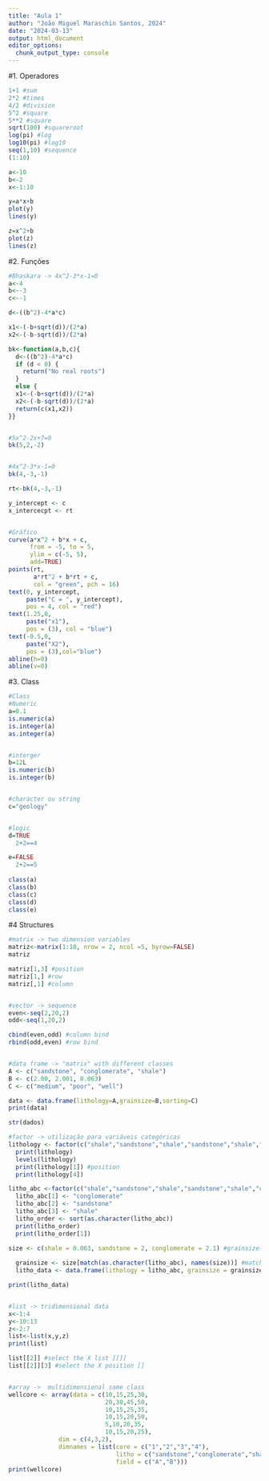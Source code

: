---
title: "Aula 1"
author: "João Miguel Maraschin Santos, 2024"
date: "2024-03-13"
output: html_document
editor_options: 
  chunk_output_type: console
---

#1. Operadores
```{r}
1+1 #sum
2*2 #times
4/2 #division
5^2 #square
5**2 #square
sqrt(100) #squareroot
log(pi) #log
log10(pi) #log10
seq(1,10) #sequence
(1:10)

a<-10
b<-2
x<-1:10

y=a*x+b
plot(y)
lines(y)

z=x^2+b
plot(z)
lines(z)
```


#2. Funções
```{r}
#Bhaskara -> 4x^2-3*x-1=0
a<-4
b<--3
c<--1

d<-((b^2)-4*a*c)

x1<-(-b+sqrt(d))/(2*a)
x2<-(-b-sqrt(d))/(2*a)

bk<-function(a,b,c){                                                            #a,b,c
  d<-((b^2)-4*a*c)                                                              #delta
  if (d < 0) {                                                                  #basic condition
    return("No real roots")                                                     #answer
  } 
  else {
  x1<-(-b+sqrt(d))/(2*a)                                                        #x1 = +
  x2<-(-b-sqrt(d))/(2*a)                                                        #x2 = -
  return(c(x1,x2))                                                              #answer
}}


#5x^2-2x+7=0
bk(5,2,-2)


#4x^2-3*x-1=0
bk(4,-3,-1)

rt<-bk(4,-3,-1)                                                                 #roots

y_intercept <- c
x_intercecpt <- rt


#Gráfico
curve(a*x^2 + b*x + c,                                                          #curve
      from = -5, to = 5,                                                        #limits
      ylim = c(-5, 5),
      add=TRUE)
points(rt,                                                                      #values
       a*rt^2 + b*rt + c,                                                       #function
       col = "green", pch = 16)
text(0, y_intercept,                                                            #x,y
     paste("C = ", y_intercept),                                                #text and value
     pos = 4, col = "red")
text(1.25,0,
     paste("x1"),
     pos = (3), col = "blue")
text(-0.5,0,
     paste("X2"),
     pos = (3),col="blue")
abline(h=0)
abline(v=0)
```


#3. Class
```{r}
#Class
#Numeric
a=0.1
is.numeric(a)
is.integer(a)
as.integer(a)


#interger
b=12L
is.numeric(b)
is.integer(b)


#character ou string
c="geology"


#logic
d=TRUE
  2+2==4

e=FALSE
  2+2==5
  
class(a)
class(b)
class(c)
class(d)
class(e)
```


#4 Structures 
```{r}
#matrix -> two dimension variables
matriz<-matrix(1:10, nrow = 2, ncol =5, byrow=FALSE)
matriz

matriz[1,3] #position
matriz[1,] #row
matriz[,1] #column


#vector -> sequence
even<-seq(2,20,2)
odd<-seq(1,20,2)

cbind(even,odd) #column bind
rbind(odd,even) #row bind


#data frame -> "matrix" with different classes
A <- c("sandstone", "conglomerate", "shale")
B <- c(2.00, 2.001, 0.063)
C <- c("medium", "poor", "well")

data <- data.frame(lithology=A,grainsize=B,sorting=C)
print(data)

str(dados)

#factor -> utilização para variáveis categóricas
lithology <- factor(c("shale","sandstone","shale","sandstone","shale","conglomerate","conglomerate")) #factor
  print(lithology)
  levels(lithology)
  print(lithology[1]) #position
  print(lithology[4])

litho_abc <-factor(c("shale","sandstone","shale","sandstone","shale","conglomerate","conglomerate")) #create and edit factor
  litho_abc[1] <- "conglomerate"
  litho_abc[2] <- "sandstone"
  litho_abc[3] <- "shale"
  litho_order <- sort(as.character(litho_abc))
  print(litho_order)
  print(litho_order[1])
  
size <- c(shale = 0.063, sandstone = 2, conglomerate = 2.1) #grainsize

  grainsize <- size[match(as.character(litho_abc), names(size))] #matching size with lithology
  litho_data <- data.frame(lithology = litho_abc, grainsize = grainsize) #dataframe

print(litho_data)


#list -> tridimensional data 
x<-1:4
y<-10:13
z<-2:7
list<-list(x,y,z)
print(list)

list[[2]] #select the X list [[]]
list[[2]][3] #select the X position []


#array ->  multidimensional same class
wellcore <- array(data = c(10,15,25,30,
                           20,30,45,50,
                           10,15,25,35,
                           10,15,20,50,
                           5,10,20,35,
                           10,15,20,25),                                        #values
              dim = c(4,3,2),                                                   #dimension
              dimnames = list(core = c("1","2","3","4"),                        #definição das dimensões
                              litho = c("sandstone","conglomerate","shale"),
                              field = c("A","B")))
print(wellcore)
```


